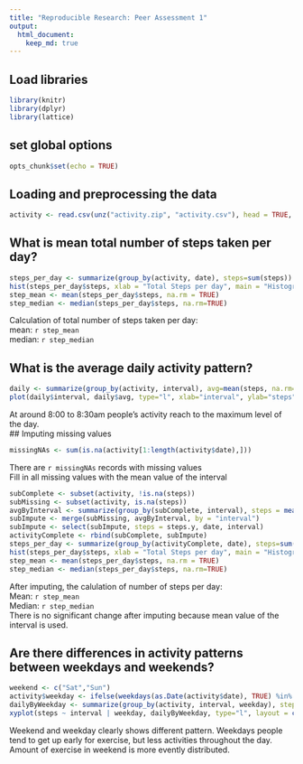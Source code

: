 ```yaml
---
title: "Reproducible Research: Peer Assessment 1"
output: 
  html_document:
    keep_md: true
---
```

## Load libraries
````r
library(knitr)
library(dplyr)
library(lattice)
````
## set global options
```r
opts_chunk$set(echo = TRUE)
````

## Loading and preprocessing the data
```r
activity <- read.csv(unz("activity.zip", "activity.csv"), head = TRUE, )
````

## What is mean total number of steps taken per day?
````r
steps_per_day <- summarize(group_by(activity, date), steps=sum(steps))
hist(steps_per_day$steps, xlab = "Total Steps per day", main = "Histogram of Total Steps per day")
step_mean <- mean(steps_per_day$steps, na.rm = TRUE)
step_median <- median(steps_per_day$steps, na.rm=TRUE)
````
Calculation of total number of steps taken per day:  
mean: `r step_mean`  
median: `r step_median`

## What is the average daily activity pattern?
````r
daily <- summarize(group_by(activity, interval), avg=mean(steps, na.rm=TRUE))
plot(daily$interval, daily$avg, type="l", xlab="interval", ylab="steps")
````  
  
At around 8:00 to 8:30am people's activity reach to the maximum level of the day.  
## Imputing missing values

```r
missingNAs <- sum(is.na(activity[1:length(activity$date),]))
````

There are `r missingNAs` records with missing values  
Fill in all missing values with the mean value of the interval  
````r
subComplete <- subset(activity, !is.na(steps))
subMissing <- subset(activity, is.na(steps))
avgByInterval <- summarize(group_by(subComplete, interval), steps = mean(steps, rm.na=TRUE))
subImpute <- merge(subMissing, avgByInterval, by = "interval")
subImpute <- select(subImpute, steps = steps.y, date, interval)
activityComplete <- rbind(subComplete, subImpute)
steps_per_day <- summarize(group_by(activityComplete, date), steps=sum(steps))
hist(steps_per_day$steps, xlab = "Total Steps per day", main = "Histogram of Total Steps per day after imputing")
step_mean <- mean(steps_per_day$steps, na.rm = TRUE)
step_median <- median(steps_per_day$steps, na.rm=TRUE)
````

After imputing, the calulation of number of steps per day:  
Mean: `r step_mean`  
Median: `r step_median`  
There is no significant change after imputing because mean value of the interval is used.

## Are there differences in activity patterns between weekdays and weekends?
``` r
weekend <- c("Sat","Sun")
activity$weekday <- ifelse(weekdays(as.Date(activity$date), TRUE) %in% weekend, FALSE, TRUE)
dailyByWeekday <- summarize(group_by(activity, interval, weekday), steps=mean(steps, na.rm=TRUE))
xyplot(steps ~ interval | weekday, dailyByWeekday, type="l", layout = c(1,2), strip = strip.custom(factor.levels = c("Weekend", "Weekday")))
````

Weekend and weekday clearly shows different pattern.
Weekdays people tend to get up early for exercise, but less activities throughout the day.  Amount of exercise in weekend is more evently distributed.